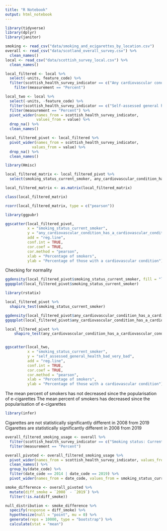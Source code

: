 ```yaml
---
title: "R Notebook"
output: html_notebook
---
```


```r
library(tidyverse) 
library(dplyr)
library(janitor) 
```


```r
smoking <- read_csv("data/smoking_and_ecigarettes_by_location.csv") 
overall <- read_csv("data/scotland_overall_survey.csv") %>% 
  clean_names() 
local <- read_csv("data/scottish_survey_local.csv") %>% 
  clean_names()
```

```r
local_filtered <- local %>% 
  select(-units, feature_code) %>%
  filter(scottish_health_survey_indicator == c("Any cardiovascular condition: Has a cardiovascular condition", "Smoking status: Current smoker")) %>% 
    filter(measurement == "Percent")
```

```r
local_two <- local %>% 
  select(-units, -feature_code) %>% 
  filter(scottish_health_survey_indicator == c("Self-assessed general health: Bad/Very bad", "Smoking status: Current smoker")) %>% 
  filter(measurement == "Percent") %>% 
  pivot_wider(names_from = scottish_health_survey_indicator, 
              values_from = value) %>% 
  drop_na() %>% 
  clean_names() 
```


```r
local_filtered_pivot <- local_filtered %>% 
  pivot_wider(names_from = scottish_health_survey_indicator, 
            values_from = value) %>% 
  drop_na() %>% 
  clean_names() 
```

```r
library(Hmisc) 

local_filtered_matrix <- local_filtered_pivot %>% 
  select(smoking_status_current_smoker, any_cardiovascular_condition_has_a_cardiovascular_condition) 

local_filtered_matrix <- as.matrix(local_filtered_matrix) 

class(local_filtered_matrix)

rcorr(local_filtered_matrix, type = c("pearson"))   
```

```r
library(ggpubr) 

ggscatter(local_filtered_pivot,
          x = "smoking_status_current_smoker", 
          y = "any_cardiovascular_condition_has_a_cardiovascular_condition", 
          add = "reg.line", 
          conf.int = TRUE, 
          cor.coef = TRUE, 
          cor.method = "pearson", 
          xlab = "Percentage of smokers", 
          ylab = "Percentage of those with a cardiovascular condition") 

```

Checking for normality 

```r
ggdensity(local_filtered_pivot$smoking_status_current_smoker, fill = "lightgray") 
ggqqplot(local_filtered_pivot$smoking_status_current_smoker) 

library(rstatix)

local_filtered_pivot %>% 
  shapiro_test(smoking_status_current_smoker)
```

```r
ggdensity(local_filtered_pivot$any_cardiovascular_condition_has_a_cardiovascular_condition, fill = "lightgray") 
ggqqplot(local_filtered_pivot$any_cardiovascular_condition_has_a_cardiovascular_condition) 

local_filtered_pivot %>% 
    shapiro_test(any_cardiovascular_condition_has_a_cardiovascular_condition)
```

```r

```


```r
ggscatter(local_two,
          x = "smoking_status_current_smoker", 
          y = "self_assessed_general_health_bad_very_bad", 
          add = "reg.line", 
          conf.int = TRUE, 
          cor.coef = TRUE, 
          cor.method = "pearson", 
          xlab = "Percentage of smokers", 
          ylab = "Percentage of those with a cardiovascular condition") 
```


The mean percent of smokers has not decreased since the popularisation of e-cigarettes The mean percent of smokers has decreased since the popularisation of e-cigarettes 

```r
library(infer) 
```

Cigarettes are not statistically significantly different in 2008 from 2019 
Cigarettes are statistically significantly different in 2008 from 2019 

```r
overall_filtered_smoking_usage <- overall %>% 
  filter(scottish_health_survey_indicator == c("Smoking status: Current smoker", "E-cigarette use: Currently using")) %>% 
  filter(measurement == "Percent") 

overall_pivoted <- overall_filtered_smoking_usage %>% 
  pivot_wider(names_from = scottish_health_survey_indicator, values_from = value) %>% 
  clean_names() %>% 
  group_by(date_code) %>% 
  filter(date_code == 2014 | date_code == 2019) %>% 
  pivot_wider(names_from = date_code, values_from = smoking_status_current_smoker) 

smoke_difference <- overall_pivoted %>%
  mutate(diff_smoke = `2008` - `2019`) %>% 
  filter(!is.na(diff_smoke))
```

```r
null_distribution <- smoke_difference %>% 
  specify(response = diff_smoke) %>% 
  hypothesize(null = "point", mu = 0) %>% 
  generate(reps = 10000, type = "bootstrap") %>% 
  calculate(stat = "mean") 
```

